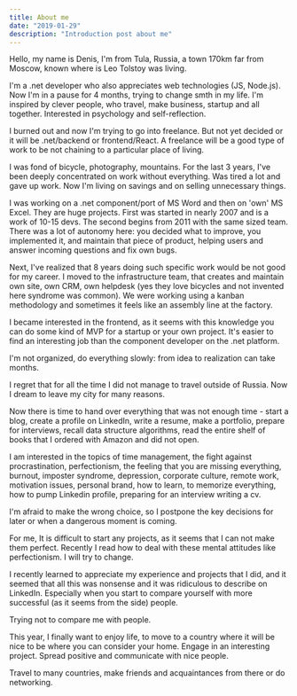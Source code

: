 ```yaml
---
title: About me
date: "2019-01-29"
description: "Introduction post about me"
---
```


Hello, my name is Denis, I'm from Tula, Russia, a town 170km 
far from Moscow, known where is Leo Tolstoy was living. 

I'm a .net developer who also appreciates web technologies (JS, Node.js). 
Now I'm in a pause for 4 months, trying to change smth in my life. 
I'm inspired by clever people, who travel, make business, startup 
and all together. Interested in psychology and self-reflection.

I burned out and now I'm trying to go into freelance. 
But not yet decided or it will be .net/backend or frontend/React. A freelance will be a good type of work to be not chaining to 
a particular place of living.

I was fond of bicycle, photography, mountains. For the last 3 years, I've been deeply concentrated on work without everything. Was tired a lot and gave up work. Now I'm living 
on savings and on selling unnecessary things.

I was working on a .net component/port of MS Word and then on 'own' MS Excel. They are huge projects. First was started in nearly 2007 and is a work of 10-15 devs. The second begins from 2011 with the same sized team. There was a lot of 
autonomy here: you decided what to improve, you implemented 
it, and maintain that piece of product, helping users and answer 
incoming questions and fix own bugs.

Next, I've realized that 8 years doing such specific work 
would be not good for my career. I moved to the infrastructure 
team, that creates and maintain own site, own CRM, own helpdesk 
(yes they love bicycles and not invented here syndrome was common).
We were working using a kanban methodology and sometimes 
it feels like an assembly line at the factory.

I became interested in the frontend, as it seems with this knowledge you can do some kind of MVP for a startup or your own project. It's easier to find an interesting job than the component developer on the .net platform.

I'm not organized, do everything slowly: from idea 
to realization can take months.

I regret that for all the time I did not manage to travel outside of Russia. Now I dream to leave my 
city for many reasons.

Now there is time to hand over everything that 
was not enough time - start a blog, create a profile on LinkedIn, 
write a resume, make a portfolio, prepare for interviews, recall
data structure algorithms, read the entire shelf of books that 
I ordered with Amazon and did not open.

I am interested in the topics of time management,
the fight against procrastination, perfectionism, the feeling 
that you are missing everything, burnout, imposter syndrome, 
depression, corporate culture, remote work, motivation issues, 
personal brand, how to learn, to memorize everything, how 
to pump Linkedin profile, preparing for an interview writing a cv.

I'm afraid to make the wrong choice, so I postpone 
the key decisions for later or when a dangerous moment is coming.

For me, It is difficult to start any projects, as it seems that I can not make them perfect. Recently I read how to deal with these mental attitudes like perfectionism. I will try to change.

I recently learned to appreciate my experience and 
projects that I did, and it seemed that all this was nonsense and 
it was ridiculous to describe on LinkedIn. Especially when you 
start to compare yourself with more successful (as it seems 
from the side) people.

Trying not to compare me with people.

This year, I finally want to enjoy life, to move to a 
country where it will be nice to be where you can consider your home. Engage in an interesting project. 
Spread positive and communicate with nice people.

Travel to many countries, make friends and acquaintances from there or do networking.
